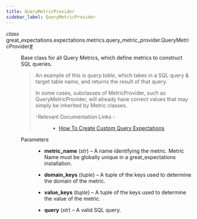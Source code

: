 ```yaml
---
title: QueryMetricProvider
sidebar_label: QueryMetricProvider
---
```



<section class="sphinx-api-doc" id="querymetricprovider">

<dl class="py class">
<dt class="sig sig-object py" id="great_expectations.expectations.metrics.query_metric_provider.QueryMetricProvider">
<em class="property"><span class="pre">class</span><span class="w"> </span></em><span class="sig-prename descclassname"><span class="pre">great_expectations.expectations.metrics.query_metric_provider.</span></span><span class="sig-name descname"><span class="pre">QueryMetricProvider</span></span><a class="headerlink" href="#great_expectations.expectations.metrics.query_metric_provider.QueryMetricProvider" title="Permalink to this definition">#</a></dt>
<dd><p>Base class for all Query Metrics, which define metrics to construct SQL queries.</p>
<blockquote>
<div>
<p>An example of this is <cite>query.table</cite>,
which takes in a SQL query &amp; target table name, and returns the result of that query.</p>
<p>In some cases, subclasses of MetricProvider, such as QueryMetricProvider, will already
have correct values that may simply be inherited by Metric classes.</p>
<dl class="simple">
<dt>-Relevant Documentation Links
-</dt><dd><ul class="simple">
<li><p><a class="reference external" href="https://docs.greatexpectations.io/docs/guides/expectations/creating_custom_expectations/how_to_create_custom_query_expectations">How To Create Custom Query Expectations</a></p></li>
</ul>
</dd>
</dl>
</div></blockquote>
<dl class="field-list simple">
<dt class="field-odd">Parameters</dt>
<dd class="field-odd"><ul class="simple">
<li><p><strong>metric_name</strong> (<em>str</em>) – A name identifying the metric. Metric Name must be globally unique in
a great_expectations installation.</p></li>
<li><p><strong>domain_keys</strong> (<em>tuple</em>) – A tuple of the keys used to determine the domain of the metric.</p></li>
<li><p><strong>value_keys</strong> (<em>tuple</em>) – A tuple of the keys used to determine the value of the metric.</p></li>
<li><p><strong>query</strong> (<em>str</em>) – A valid SQL query.</p></li>
</ul>
</dd>
</dl>
</dd></dl>
</section>
